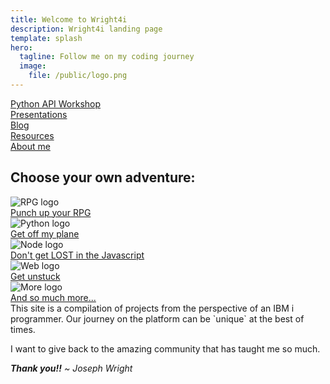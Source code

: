 ```yaml
---
title: Welcome to Wright4i
description: Wright4i landing page
template: splash
hero:
  tagline: Follow me on my coding journey
  image:
    file: /public/logo.png
---
```



<div class="grid-1">
  <a class="grid-button" href="/guides/py/api_workshop/">
    <div class="grid-item color-dark-bg color-jade"> 
      <IconHammer class="icon-inline" /> Python API Workshop
    </div>
  </a>
</div>

<div class="grid-4">
  <a class="grid-button" href="/presentations/">
    <div class="grid-item color-dark-bg color-aquamarine">
      <Icon name="rocket" class="icon-inline" /> Presentations
    </div>
  </a>
  <a class="grid-button" href="/blog/">
    <div class="grid-item color-dark-bg color-lapis-lazuli">
      <Icon name="document" class="icon-inline" /> Blog
    </div>
  </a>
  <a class="grid-button" href="/resources/">
    <div class="grid-item color-dark-bg color-accent">
      <Icon name="codePen" class="icon-inline" /> Resources
    </div>
  </a>
  <a class="grid-button" href="/about/">
    <div class="grid-item color-dark-bg color-turquoise">
      <Icon name="open-book" class="icon-inline" /> About me
    </div>
  </a>
</div>

## Choose your own adventure:
<CardGrid stagger>
  <Card>
    <Image src={rpgHero} alt="RPG logo"/>
    <div class="grid-1">
      <a class="grid-button" href="guides/rpg/">
        <div class="grid-item color-dark-bg color-ruby">
           Punch up your RPG <Icon name="right-caret" class="icon-inline" />
        </div>
      </a>
    </div>
	</Card>
	<Card>
    <Image src={pyHero} alt="Python logo"/>
    <div class="grid-1">
      <a class="grid-button" href="/guides/py/">
        <div class="grid-item color-dark-bg color-sapphire">
          Get off my plane <Icon name="right-caret" class="icon-inline" />
        </div>
      </a>
    </div>
	</Card>
  <Card>
    <Image src={nodeHero} alt="Node logo"/>
    <div class="grid-1">
      <a class="grid-button" href="/guides/node/">
        <div class="grid-item color-dark-bg color-emerald">
          Don't get LOST in the Javascript <Icon name="right-caret" class="icon-inline" />
        </div>
      </a>
    </div>
	</Card>
  <Card>
    <Image src={webHero} alt="Web logo"/>
    <div class="grid-1">
      <a class="grid-button" href="/guides/web/">
        <div class="grid-item color-dark-bg color-amethyst">
          Get unstuck <Icon name="right-caret" class="icon-inline" />
        </div>
      </a>
    </div>
	</Card>
  <Card>
    <Image src={moreHero} alt="More logo"/>
    <div class="grid-1">
      <a class="grid-button" href="/guides/more/">
        <div class="grid-item color-dark-bg color-topaz">
          And so much more... <Icon name="right-caret" class="icon-inline" />
        </div>
      </a>
    </div>
	</Card>
</CardGrid>

<Aside type="note">
  This site is a compilation of projects from the perspective of an IBM i programmer. Our journey on the platform can be `unique` at the best of times.  
  
  I want to give back to the amazing community that has taught me so much. 
  
  _**Thank you!!**  ~ Joseph Wright_
</Aside>
